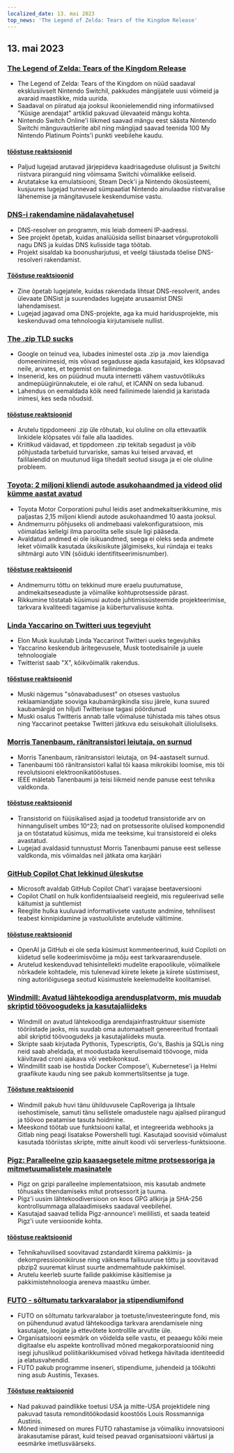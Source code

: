 ```yaml
---
localized_date: 13. mai 2023
top_news: 'The Legend of Zelda: Tears of the Kingdom Release'
---
```




<CallToAction />

<Steps>

## 13. mai 2023

### [The Legend of Zelda: Tears of the Kingdom Release](https://www.zelda.com/tears-of-the-kingdom/)

- The Legend of Zelda: Tears of the Kingdom on nüüd saadaval eksklusiivselt Nintendo Switchil, pakkudes mängijatele uusi võimeid ja avaraid maastikke, mida uurida.
- Saadaval on piiratud aja jooksul ikoonielemendid ning informatiivsed "Küsige arendajat" artiklid pakuvad ülevaateid mängu kohta.
- Nintendo Switch Online'i liikmed saavad mängu eest säästa Nintendo Switchi mänguvautšerite abil ning mängijad saavad teenida 100 My Nintendo Platinum Points'i punkti veebilehe kaudu.

#### [tööstuse reaktsioonid](http://news.ycombinator.com/item?id=35912318)

- Paljud lugejad arutavad järjepideva kaadrisageduse olulisust ja Switchi riistvara piiranguid ning võimsama Switchi võimalikke eeliseid.
- Arutatakse ka emulatsiooni, Steam Deck'i ja Nintendo ökosüsteemi, kusjuures lugejad tunnevad sümpaatiat Nintendo ainulaadse riistvaralise lähenemise ja mängitavusele keskendumise vastu.

### [DNS-i rakendamine nädalavahetusel](https://implement-dns.wizardzines.com/)

- DNS-resolver on programm, mis leiab domeeni IP-aadressi.
- See projekt õpetab, kuidas analüüsida sellist binaarset võrguprotokolli nagu DNS ja kuidas DNS kulisside taga töötab.
- Projekt sisaldab ka boonusharjutusi, et veelgi täiustada tõelise DNS-resolveri rakendamist.

#### [Tööstuse reaktsioonid](http://news.ycombinator.com/item?id=35916064)

- Zine õpetab lugejatele, kuidas rakendada lihtsat DNS-resolverit, andes ülevaate DNSist ja suurendades lugejate arusaamist DNSi lahendamisest.
- Lugejad jagavad oma DNS-projekte, aga ka muid haridusprojekte, mis keskenduvad oma tehnoloogia kirjutamisele nullist.

### [The .zip TLD sucks](https://financialstatement.zip/)

- Google on teinud vea, lubades inimestel osta .zip ja .mov laiendiga domeeninimesid, mis võivad segadusse ajada kasutajaid, kes klõpsavad neile, arvates, et tegemist on failinimedega.
- Insenerid, kes on püüdnud muuta internetti vähem vastuvõtlikuks andmepüügirünnakutele, ei ole rahul, et ICANN on seda lubanud.
- Lahendus on eemaldada kõik need failinimede laiendid ja karistada inimesi, kes seda nõudsid.

#### [tööstuse reaktsioonid](http://news.ycombinator.com/item?id=35920336)

- Arutelu tippdomeeni .zip üle rõhutab, kui oluline on olla ettevaatlik linkidele klõpsates või faile alla laadides.
- Kriitikud väidavad, et tippdomeen .zip tekitab segadust ja võib põhjustada tarbetuid turvariske, samas kui teised arvavad, et faililaiendid on muutunud liiga tihedalt seotud sisuga ja ei ole oluline probleem.

### [Toyota: 2 miljoni kliendi autode asukohaandmed ja videod olid kümme aastat avatud](https://www.bleepingcomputer.com/news/security/toyota-car-location-data-of-2-million-customers-exposed-for-ten-years/)

- Toyota Motor Corporationi puhul leidis aset andmekaitserikkumine, mis paljastas 2,15 miljoni kliendi autode asukohaandmed 10 aasta jooksul.
- Andmemurru põhjuseks oli andmebaasi valekonfiguratsioon, mis võimaldas kellelgi ilma paroolita selle sisule ligi pääseda.
- Avaldatud andmed ei ole isikuandmed, seega ei oleks seda andmete leket võimalik kasutada üksikisikute jälgimiseks, kui ründaja ei teaks sihtmärgi auto VIN (sõiduki identifitseerimisnumber).

#### [tööstuse reaktsioonid](http://news.ycombinator.com/item?id=35919133)

- Andmemurru tõttu on tekkinud mure eraelu puutumatuse, andmekaitseseaduste ja võimalike kohtuprotsesside pärast.
- Rikkumine tõstatab küsimusi autode juhtimissüsteemide projekteerimise, tarkvara kvaliteedi tagamise ja küberturvalisuse kohta.

### [Linda Yaccarino on Twitteri uus tegevjuht](https://twitter.com/elonmusk/status/1657050349608501249)

- Elon Musk kuulutab Linda Yaccarinot Twitteri uueks tegevjuhiks
- Yaccarino keskendub äritegevusele, Musk tootedisainile ja uuele tehnoloogiale
- Twitterist saab "X", kõikvõimalik rakendus.

#### [tööstuse reaktsioonid](http://news.ycombinator.com/item?id=35917912)

- Muski nägemus "sõnavabadusest" on otseses vastuolus reklaamiandjate sooviga kaubamärgikindla sisu järele, kuna suured kaubamärgid on hiljuti Twitterisse tagasi pöördunud
- Muski osalus Twitteris annab talle võimaluse tühistada mis tahes otsus ning Yaccarinot peetakse Twitteri jätkuva edu seisukohalt ülioluliseks.

### [Morris Tanenbaum, ränitransistori leiutaja, on surnud](https://spectrum.ieee.org/in-memoriam-may-2023)

- Morris Tanenbaum, ränitransistori leiutaja, on 94-aastaselt surnud.
- Tanenbaumi töö ränitransistori kallal tõi kaasa mikrokiibi loomise, mis tõi revolutsiooni elektroonikatööstuses.
- IEEE mäletab Tanenbaumi ja teisi liikmeid nende panuse eest tehnika valdkonda.

#### [tööstuse reaktsioonid](http://news.ycombinator.com/item?id=35920261)

- Transistorid on füüsikalised asjad ja toodetud transistoride arv on hinnanguliselt umbes 10^23; nad on protsessorite olulised komponendid ja on tõstatatud küsimus, mida me teeksime, kui transistoreid ei oleks avastatud.
- Lugejad avaldasid tunnustust Morris Tanenbaumi panuse eest sellesse valdkonda, mis võimaldas neil jätkata oma karjääri

### [GitHub Copilot Chat lekkinud üleskutse](https://twitter.com/marvinvonhagen/status/1657060506371346432)

- Microsoft avaldab GitHub Copilot Chat'i varajase beetaversiooni
- Copilot Chatil on hulk konfidentsiaalseid reegleid, mis reguleerivad selle käitumist ja suhtlemist
- Reeglite hulka kuuluvad informatiivsete vastuste andmine, tehnilisest teabest kinnipidamine ja vastuoluliste arutelude vältimine.

#### [tööstuse reaktsioonid](http://news.ycombinator.com/item?id=35921375)

- OpenAI ja GitHub ei ole seda küsimust kommenteerinud, kuid Copiloti on kiidetud selle kodeerimisvõime ja mõju eest tarkvaraarendusele.
- Arutelud keskenduvad tehisintellekti mudelite erapoolikule, võimalikele nõrkadele kohtadele, mis tulenevad kiirete lekete ja kiirete süstimisest, ning autoriõigusega seotud küsimustele keelemudelite koolitamisel.

### [Windmill: Avatud lähtekoodiga arendusplatvorm, mis muudab skriptid töövoogudeks ja kasutajaliideks](https://github.com/windmill-labs/windmill)

- Windmill on avatud lähtekoodiga arendajainfrastruktuur sisemiste tööriistade jaoks, mis suudab oma automaatselt genereeritud frontaali abil skriptid töövoogudeks ja kasutajaliideks muuta.
- Skripte saab kirjutada Pythonis, Typescriptis, Go's, Bashis ja SQLis ning neid saab aheldada, et moodustada keerulisemaid töövooge, mida käivitavad croni ajakava või veebikonksud.
- Windmillit saab ise hostida Docker Compose'i, Kubernetese'i ja Helmi graafikute kaudu ning see pakub kommertslitsentse ja tuge.

#### [Tööstuse reaktsioonid](http://news.ycombinator.com/item?id=35920082)

- Windmill pakub huvi tänu ühilduvusele CapRoveriga ja lihtsale isehostimisele, samuti tänu sellistele omadustele nagu ajalised piirangud ja töövoo peatamise tasuta hoidmine.
- Meeskond töötab uue funktsiooni kallal, et integreerida webhooks ja Gitlab ning peagi lisatakse Powershelli tugi. Kasutajad soovisid võimalust kasutada tööriistas skripte, mitte ainult koodi või serverless-funktsioone.

### [Pigz: Paralleelne gzip kaasaegsetele mitme protsessoriga ja mitmetuumalistele masinatele](https://zlib.net/pigz/)

- Pigz on gzipi paralleelne implementatsioon, mis kasutab andmete tõhusaks tihendamiseks mitut protsessorit ja tuuma.
- Pigz'i uusim lähtekoodiversioon on koos GPG allkirja ja SHA-256 kontrollsummaga allalaadimiseks saadaval veebilehel.
- Kasutajad saavad tellida Pigz-announce'i meililisti, et saada teateid Pigz'i uute versioonide kohta.

#### [tööstuse reaktsioonid](http://news.ycombinator.com/item?id=35914447)

- Tehnikahuvilised soovitavad zstandardit kiirema pakkimis- ja dekompressioonikiiruse ning väiksema failisuuruse tõttu ja soovitavad pbzip2 suuremat kiirust suurte andmemahtude pakkimisel.
- Arutelu keerleb suurte failide pakkimise käsitlemise ja pakkimistehnoloogia areneva maastiku ümber.

### [FUTO - sõltumatu tarkvaralabor ja stipendiumifond](https://futo.org/)

- FUTO on sõltumatu tarkvaralabor ja toetuste/investeeringute fond, mis on pühendunud avatud lähtekoodiga tarkvara arendamisele ning kasutajate, loojate ja ettevõtete kontrollile arvutite üle.
- Organisatsiooni eesmärk on võidelda selle vastu, et peaaegu kõiki meie digitaalse elu aspekte kontrollivad mõned megakorporatsioonid ning isegi juhuslikud poliitikarikkumised võivad hetkega hävitada identiteedid ja elatusvahendid.
- FUTO pakub programme inseneri, stipendiume, juhendeid ja töökohti ning asub Austinis, Texases.

#### [Tööstuse reaktsioonid](http://news.ycombinator.com/item?id=35911406)

- Nad pakuvad paindlikke toetusi USA ja mitte-USA projektidele ning pakuvad tasuta remonditöökodasid koostöös Louis Rossmanniga Austinis.
- Mõned inimesed on mures FUTO rahastamise ja võimaliku innovatsiooni ärakasutamise pärast, kuid teised peavad organisatsiooni väärtusi ja eesmärke imetlusväärseks.

</Steps>
